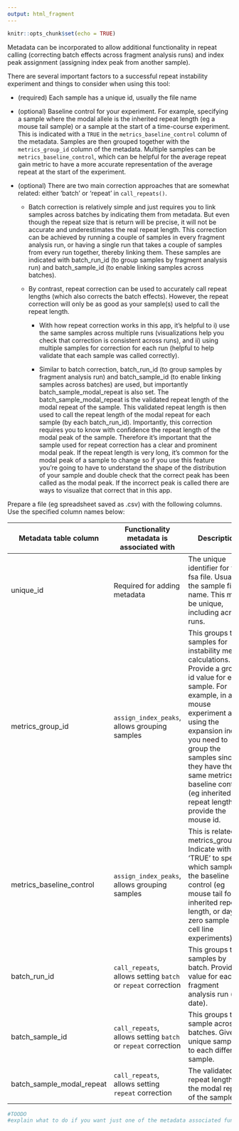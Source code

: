 ```yaml
---
output: html_fragment
---
```


```r
knitr::opts_chunk$set(echo = TRUE)
```

Metadata can be incorporated to allow additional functionality in repeat calling (correcting batch effects across fragment analysis runs) and index peak assignment (assigning index peak from another sample).

There are several important factors to a successful repeat instability experiment and things to consider when using this tool:

-   (required) Each sample has a unique id, usually the file name

-   (optional) Baseline control for your experiment. For example, specifying a sample where the modal allele is the inherited repeat length (eg a mouse tail sample) or a sample at the start of a time-course experiment. This is indicated with a `TRUE` in the `metrics_baseline_control` column of the metadata. Samples are then grouped together with the `metrics_group_id` column of the metadata. Multiple samples can be `metrics_baseline_control`, which can be helpful for the average repeat gain metric to have a more accurate representation of the average repeat at the start of the experiment.

-   (optional) There are two main correction approaches that are somewhat related: either 'batch' or 'repeat' in `call_repeats()`.

    -   Batch correction is relatively simple and just requires you to link samples across batches by indicating them from metadata. But even though the repeat size that is return will be precise, it will not be accurate and underestimates the real repeat length. This correction can be achieved by running a couple of samples in every fragment analysis run, or having a single run that takes a couple of samples from every run together, thereby linking them. These samples are indicated with batch_run_id (to group samples by fragment analysis run) and batch_sample_id (to enable linking samples across batches).

    -   By contrast, repeat correction can be used to accurately call repeat lengths (which also corrects the batch effects). However, the repeat correction will only be as good as your sample(s) used to call the repeat length.

        -   With how repeat correction works in this app, it's helpful to i) use the same samples across multiple runs (visualizations help you check that correction is consistent across runs), and ii) using multiple samples for correction for each run (helpful to help validate that each sample was called correctly).

        -   Similar to batch correction, batch_run_id (to group samples by fragment analysis run) and batch_sample_id (to enable linking samples across batches) are used, but importantly batch_sample_modal_repeat is also set. The batch_sample_modal_repeat is the validated repeat length of the modal repeat of the sample. This validated repeat length is then used to call the repeat length of the modal repeat for each sample (by each batch_run_id). Importantly, this correction requires you to know with confidence the repeat length of the modal peak of the sample. Therefore it's important that the sample used for repeat correction has a clear and prominent modal peak. If the repeat length is very long, it's common for the modal peak of a sample to change so if you use this feature you're going to have to understand the shape of the distribution of your sample and double check that the correct peak has been called as the modal peak. If the incorrect peak is called there are ways to visualize that correct that in this app.

Prepare a file (eg spreadsheet saved as .csv) with the following columns. Use the specified column names below:

| Metadata table column     | Functionality metadata is associated with                     | Description                                                                                                                                                                                                                                                                                                     |
|---------------------------|---------------------------------------------------------------|-----------------------------------------------------------------------------------------------------------------------------------------------------------------------------------------------------------------------------------------------------------------------------------------------------------------|
| unique_id                 | Required for adding metadata                                  | The unique identifier for the fsa file. Usually the sample file name. This must be unique, including across runs.                                                                                                                                                                                               |
| metrics_group_id          | `assign_index_peaks`, allows grouping samples                 | This groups the samples for instability metric calculations. Provide a group id value for each sample. For example, in a mouse experiment and using the expansion index, you need to group the samples since they have the same metrics baseline control (eg inherited repeat length), so provide the mouse id. |
| metrics_baseline_control  | `assign_index_peaks`, allows grouping samples                 | This is related to metrics_group_id. Indicate with ‘TRUE’ to specify which sample is the baseline control (eg mouse tail for inherited repeat length, or day-zero sample in cell line experiments)                                                                                                              |
| batch_run_id              | `call_repeats`, allows setting `batch` or `repeat` correction | This groups the samples by batch. Provide a value for each fragment analysis run (eg date).                                                                                                                                                                                                                     |
| batch_sample_id           | `call_repeats`, allows setting `batch` or `repeat` correction | This groups the sample across batches. Give a unique sample id to each different sample.                                                                                                                                                                                                                        |
| batch_sample_modal_repeat | `call_repeats`, allows setting `repeat` correction            | The validated repeat length of the modal repeat of the sample.                                                                                                                                                                                                                                                  |

```r
#TOODO
#explain what to do if you want just one of the metadata associated functionalities


```
